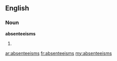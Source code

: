==English==

===Noun===
'''absenteeisms'''

# {{plural of|[[absenteeism]]}}

[[ar:absenteeisms]]
[[fr:absenteeisms]]
[[my:absenteeisms]]